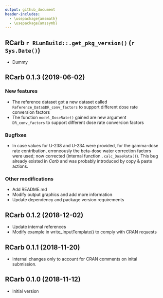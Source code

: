 ```yaml
---
output: github_document
header-includes:
  - \usepackage{amsmath}
  - \usepackage{amssymb}
---
```

  <!-- NEWS.md was auto-generated by NEWS.Rmd. Please DO NOT edit by hand!-->

## RCarb `r RLumBuild::.get_pkg_version()` (`r Sys.Date()`)

* Dummy

## RCarb 0.1.3 (2019-06-02)

### New features 
* The reference dataset got a new dataset called `Reference_Data$DR_conv_factors` to support 
different dose rate conversion factors
* The function `model_DoseRate()` gained are new argument `DR_conv_factors` to support 
different dose rate conversion factors

### Bugfixes

* In case values for U-238 and U-234 were provided, for the gamma-dose rate contribution, 
erroneously the beta-dose water correction factors were used; 
now corrected (internal function `.calc_DoseRata()`). This bug already existed in *Carb* and was probably introduced by copy & paste actions. 

### Other modifications

* Add README.md
* Modify output graphics and add more information
* Update dependency and package version requirements

## RCarb 0.1.2 (2018-12-02)

* Update internal references
* Modify example in write_InputTemplate() to comply with CRAN requests

## RCarb 0.1.1 (2018-11-20)

* Internal changes only to account for CRAN comments on inital submission.

## RCarb 0.1.0 (2018-11-12)

* Initial version
